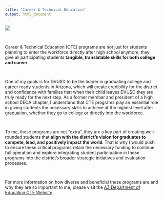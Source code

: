 ```yaml
---
title: "Career & Technical Education"
output: html_document
---
```


![](Campaign Banner.PNG)

\

Career & Technical Education (CTE) programs are not just for students planning to enter the workforce directly after high school anymore, they give all participating students **tangible, translatable skills for both college and career**. 

\

One of my goals is for DVUSD to be the leader in graduating college and career ready students in Arizona, which will create credibility for the district and confidence with families that when their child leaves DVUSD they are truly ready for the next step. As a former member and president of a high school DECA chapter, I understand that CTE programs play an essential role in giving students the necessary skills to achieve at the highest level after graduation, whether they go to college or directly into the workforce. 

\ 

To me, these programs are not "extra", they are a key part of creating well-rounded students that **align with the district's vision for graduates to compete, lead, and positively impact the world**. That is why I would push to ensure these critical programs retain the necessary funding to continue full operation and explore integrating student participation in these programs into the district's broader strategic initiatives and evaluation processes. 

\ 

For more information on how diverse and beneficial these programs are and why they are so important to me, please visit the [AZ Department of Education CTE Website](https://www.azed.gov/cte/). 
